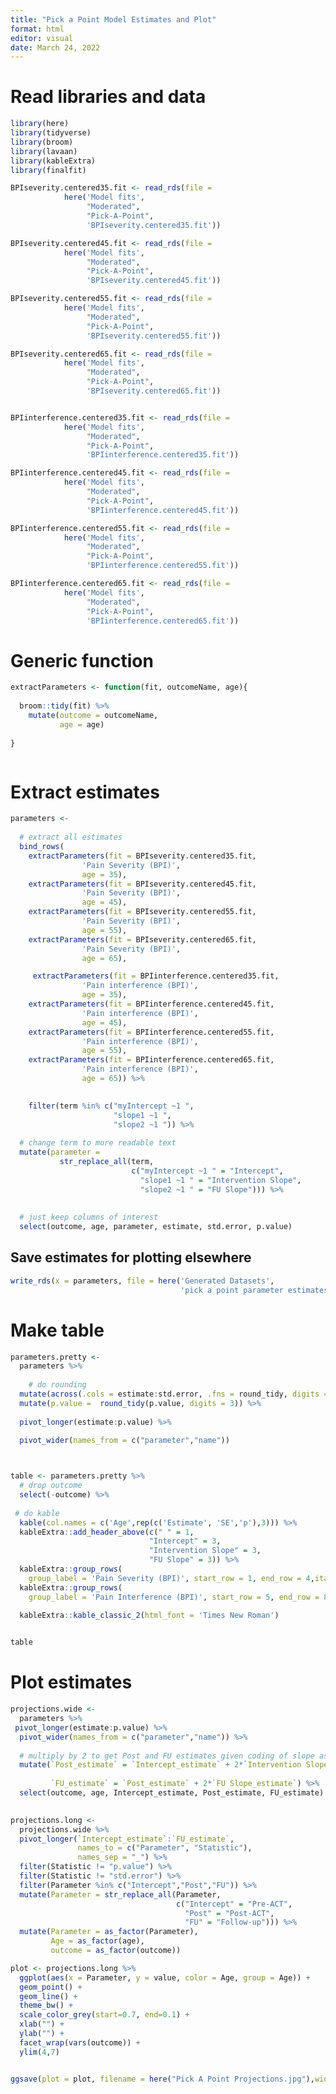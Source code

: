 ```yaml
---
title: "Pick a Point Model Estimates and Plot"
format: html
editor: visual
date: March 24, 2022
---
```


# Read libraries and data

```r
library(here)
library(tidyverse)
library(broom)
library(lavaan)
library(kableExtra)
library(finalfit)

```

```r

BPIseverity.centered35.fit <- read_rds(file = 
            here('Model fits',
                 "Moderated",
                 "Pick-A-Point",
                 'BPIseverity.centered35.fit'))

BPIseverity.centered45.fit <- read_rds(file = 
            here('Model fits',
                 "Moderated",
                 "Pick-A-Point",
                 'BPIseverity.centered45.fit'))

BPIseverity.centered55.fit <- read_rds(file = 
            here('Model fits',
                 "Moderated",
                 "Pick-A-Point",
                 'BPIseverity.centered55.fit'))

BPIseverity.centered65.fit <- read_rds(file = 
            here('Model fits',
                 "Moderated",
                 "Pick-A-Point",
                 'BPIseverity.centered65.fit'))


BPIinterference.centered35.fit <- read_rds(file = 
            here('Model fits',
                 "Moderated",
                 "Pick-A-Point",
                 'BPIinterference.centered35.fit'))

BPIinterference.centered45.fit <- read_rds(file = 
            here('Model fits',
                 "Moderated",
                 "Pick-A-Point",
                 'BPIinterference.centered45.fit'))

BPIinterference.centered55.fit <- read_rds(file = 
            here('Model fits',
                 "Moderated",
                 "Pick-A-Point",
                 'BPIinterference.centered55.fit'))

BPIinterference.centered65.fit <- read_rds(file = 
            here('Model fits',
                 "Moderated",
                 "Pick-A-Point",
                 'BPIinterference.centered65.fit'))
```

# Generic function

```r

extractParameters <- function(fit, outcomeName, age){
  
  broom::tidy(fit) %>%
    mutate(outcome = outcomeName,
           age = age)
  
}



```

# Extract estimates

```r


parameters <- 
  
  # extract all estimates
  bind_rows(
    extractParameters(fit = BPIseverity.centered35.fit,
                'Pain Severity (BPI)',
                age = 35),
    extractParameters(fit = BPIseverity.centered45.fit,
                'Pain Severity (BPI)',
                age = 45),
    extractParameters(fit = BPIseverity.centered55.fit,
                'Pain Severity (BPI)',
                age = 55),
    extractParameters(fit = BPIseverity.centered65.fit,
                'Pain Severity (BPI)',
                age = 65),

     extractParameters(fit = BPIinterference.centered35.fit,
                'Pain interference (BPI)',
                age = 35),
    extractParameters(fit = BPIinterference.centered45.fit,
                'Pain interference (BPI)',
                age = 45),
    extractParameters(fit = BPIinterference.centered55.fit,
                'Pain interference (BPI)',
                age = 55),
    extractParameters(fit = BPIinterference.centered65.fit,
                'Pain interference (BPI)',
                age = 65)) %>% 
    

    filter(term %in% c("myIntercept ~1 ", 
                       "slope1 ~1 ",
                       "slope2 ~1 ")) %>%
  
  # change term to more readable text
  mutate(parameter = 
           str_replace_all(term, 
                           c("myIntercept ~1 " = "Intercept",
                             "slope1 ~1 " = "Intervention Slope",
                             "slope2 ~1 " = "FU Slope"))) %>%
         
  
  # just keep columns of interest
  select(outcome, age, parameter, estimate, std.error, p.value) 


```

## Save estimates for plotting elsewhere

```r

write_rds(x = parameters, file = here('Generated Datasets',
                                      'pick a point parameter estimates.rds'))

```

# Make table

```r

parameters.pretty <-
  parameters %>%
  
    # do rounding
  mutate(across(.cols = estimate:std.error, .fns = round_tidy, digits = 2)) %>%
  mutate(p.value =  round_tidy(p.value, digits = 3)) %>%
  
  pivot_longer(estimate:p.value) %>%
  
  pivot_wider(names_from = c("parameter","name"))



table <- parameters.pretty %>%
  # drop outcome
  select(-outcome) %>%
  
 # do kable
  kable(col.names = c('Age',rep(c('Estimate', 'SE','p'),3))) %>%
  kableExtra::add_header_above(c(" " = 1, 
                               "Intercept" = 3,
                               "Intervention Slope" = 3,
                               "FU Slope" = 3)) %>%
  kableExtra::group_rows(
    group_label = 'Pain Severity (BPI)', start_row = 1, end_row = 4,italic = TRUE, bold = FALSE) %>%
  kableExtra::group_rows(
    group_label = 'Pain Interference (BPI)', start_row = 5, end_row = 8, italic = TRUE, bold = FALSE) %>%
  
  kableExtra::kable_classic_2(html_font = 'Times New Roman')


table
```

# Plot estimates

```r

projections.wide <-
  parameters %>%
 pivot_longer(estimate:p.value) %>%
  pivot_wider(names_from = c("parameter","name")) %>%
  
  # multiply by 2 to get Post and FU estimates given coding of slope as one unit per elapsed timepoint, and each slope is over 3 timepoints
  mutate(`Post_estimate` = `Intercept_estimate` + 2*`Intervention Slope_estimate`,
           
         `FU_estimate` = `Post_estimate` + 2*`FU Slope_estimate`) %>%
  select(outcome, age, Intercept_estimate, Post_estimate, FU_estimate)
  

projections.long <- 
  projections.wide %>%
  pivot_longer(`Intercept_estimate`:`FU_estimate`, 
               names_to = c("Parameter", "Statistic"), 
               names_sep = "_") %>%
  filter(Statistic != "p.value") %>%
  filter(Statistic != "std.error") %>%
  filter(Parameter %in% c("Intercept","Post","FU")) %>%
  mutate(Parameter = str_replace_all(Parameter,
                                     c("Intercept" = "Pre-ACT",
                                       "Post" = "Post-ACT",
                                       "FU" = "Follow-up"))) %>%
  mutate(Parameter = as_factor(Parameter),
         Age = as_factor(age),
         outcome = as_factor(outcome))

```

```r

plot <- projections.long %>%
  ggplot(aes(x = Parameter, y = value, color = Age, group = Age)) +
  geom_point() +
  geom_line() +
  theme_bw() +
  scale_color_grey(start=0.7, end=0.1) + 
  xlab("") +
  ylab("") +
  facet_wrap(vars(outcome)) +
  ylim(4,7)


ggsave(plot = plot, filename = here("Pick A Point Projections.jpg"),width = 6, height = 4, units = "in")
```
